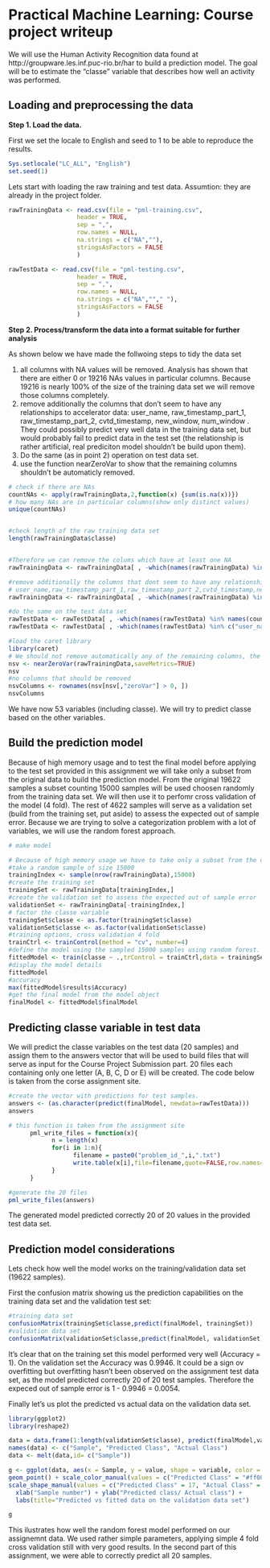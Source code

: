 # Practical Machine Learning: Course project writeup 

We will use the Human Activity Recognition data found at http://groupware.les.inf.puc-rio.br/har to build a prediction model. The goal will be to estimate the "classe" variable that describes how well an activity was performed.

## Loading and preprocessing the data 

**Step 1. Load the data.**  

First we set the locale to English and seed to 1 to be able to reproduce the results.
```r
Sys.setlocale("LC_ALL", "English")
set.seed(1)
```

Lets start with loading the raw training and test data. Assumtion: they are already in the project folder. 
```r
rawTrainingData <- read.csv(file = "pml-training.csv", 
                   header = TRUE,
                   sep = ",",
                   row.names = NULL,
                   na.strings = c("NA",""),
                   stringsAsFactors = FALSE
                   ) 

rawTestData <- read.csv(file = "pml-testing.csv", 
                   header = TRUE,
                   sep = ",",
                   row.names = NULL,
                   na.strings = c("NA",""," "),
                   stringsAsFactors = FALSE
                   ) 
```


**Step 2. Process/transform the data into a format suitable for further analysis**

As shown below we have made the follwoing steps to tidy the data set  

1. all columns with NA values will be removed. Analysis has shown that there are either 0 or 19216 NAs values in particular columns. Because 19216 is nearly 100% of the size of the training data set we will remove those columns completely.  
2. remove additionally the columns that don't seem to have any relationships to accelerator data: user_name, raw_timestamp_part_1, raw_timestamp_part_2, cvtd_timestamp, new_window, num_window . They could possibly predict very well data in the training data set, but would  probably fail to predict data in the test set (the relationship is rather artificial, real prediciton model shouldn't be build upon them).  
3. Do the same (as in point 2) operation on test data set.  
4. use the function nearZeroVar to show that the remaining columns shouldn't be automaticly removed.  

```r
# check if there are NAs
countNAs <- apply(rawTrainingData,2,function(x) {sum(is.na(x))}) 
# how many NAs are in particular columns(show only distinct values)
unique(countNAs)


#check length of the raw training data set
length(rawTrainingData$classe)


#Therefore we can remove the colums which have at least one NA
rawTrainingData <- rawTrainingData[ , -which(names(rawTrainingData) %in% names(countNAs)[countNAs>0])]

#remove additionally the columns that dont seem to have any relationships to accelerator data
# user_name,raw_timestamp_part_1,raw_timestamp_part_2,cvtd_timestamp,new_window,num_window
rawTrainingData <- rawTrainingData[ , -which(names(rawTrainingData) %in% c("user_name", "raw_timestamp_part_1", "raw_timestamp_part_2", "cvtd_timestamp", "new_window", "num_window","X"))]

#do the same on the test data set
rawTestData <- rawTestData[ , -which(names(rawTestData) %in% names(countNAs)[countNAs>0])]
rawTestData <- rawTestData[ , -which(names(rawTestData) %in% c("user_name", "raw_timestamp_part_1", "raw_timestamp_part_2", "cvtd_timestamp", "new_window", "num_window","X"))] 

#load the caret library
library(caret)
# We should not remove automatically any of the remaining columns, the nearZeroVar fuction showss it
nsv <- nearZeroVar(rawTrainingData,saveMetrics=TRUE)
nsv
#no columns that should be removed
nsvColumns <- rownames(nsv[nsv[,"zeroVar"] > 0, ])
nsvColumns


```

We have now 53 variables (including classe). We will try to predict classe based on the other variables.  

## Build the prediction model 

Because of high memory usage and to test the final model before applying to the test set provided in this assignment we will take only a subset from the original data to build the prediction model. From the original 19622 samples a subset counting 15000 samples will be used choosen randomly from the training data set. We will then use it to perfomr cross validation of the model (4 fold). The rest of 4622 samples will serve as a validation set (build from the training set, put aside) to assess the expected out of sample error. Because we are trying to solve a categorization problem with a lot of variables, we will use the random forest approach.  


```r
# make model

# Because of high memory usage we have to take only a subset from the original data to build the prediciton model.
#take a random sample of size 15000
trainingIndex <- sample(nrow(rawTrainingData),15000)
#create the training set
trainingSet <- rawTrainingData[trainingIndex,]
#create the validation set to assess the expected out of sample error
validationSet <- rawTrainingData[-trainingIndex,]
# factor the classe variable
trainingSet$classe <- as.factor(trainingSet$classe)
validationSet$classe <- as.factor(validationSet$classe)
#training options, cross validation 4 fold
trainCtrl <- trainControl(method = "cv", number=4)
#define the model using the sampled 15000 samples using random forest.
fittedModel <- train(classe ~ .,trControl = trainCtrl,data = trainingSet,method="rf")
#display the model details
fittedModel
#accuracy
max(fittedModel$results$Accuracy)
#get the final model from the model object 
finalModel <- fittedModel$finalModel
```


## Predicting classe variable in test data  


We will predict the classe variables on the test data (20 samples) and assign them to the answers vector that will be used to build files that will serve as input for the Course Project Submission part. 20 files each containing only one letter (A, B, C, D or E) will be created. The code below is taken from the corse assignment site.

```r
#create the vector with predictions for test samples.
answers <- (as.character(predict(finalModel, newdata=rawTestData)))
answers

# this function is taken from the assignment site
      pml_write_files = function(x){
            n = length(x)
            for(i in 1:n){
                  filename = paste0("problem_id_",i,".txt")
                  write.table(x[i],file=filename,quote=FALSE,row.names=FALSE,col.names=FALSE)
            }
      }

#generate the 20 files
pml_write_files(answers)

```

The generated model predicted correctly 20 of 20 values in the provided test data set. 

## Prediction model considerations  

Lets check how well the model works on the training/validation data set (19622 samples).  

First the confusion matrix showing us the prediction capabilities on the training data set and the validation test set:


```r
#training data set
confusionMatrix(trainingSet$classe,predict(finalModel, trainingSet))
#validation data set
confusionMatrix(validationSet$classe,predict(finalModel, validationSet))


```

It's clear that on the training set this model performed very well (Accuracy = 1). On the validation set the Accuracy was 0.9946. It could be a sign ov overfitting but overfitting hasn't been observed on the  assignment test data set, as the model predicted correctly 20 of 20 test samples. Therefore the expeced out of sample error is 1 - 0.9946 = 0.0054.

Finally let's us plot the predicted vs actual data on the validation data set.

```r
library(ggplot2)
library(reshape2)

data = data.frame(1:length(validationSet$classe), predict(finalModel,validationSet), validationSet$classe) 
names(data) <- c("Sample", "Predicted Class", "Actual Class")
data <- melt(data,id= c("Sample"))

g <- ggplot(data, aes(x = Sample, y = value, shape = variable, color = variable))+
geom_point() + scale_color_manual(values = c("Predicted Class" = "#ff00ff","Actual Class" = "#3399ff")) + 
scale_shape_manual(values = c("Predicted Class" = 17, "Actual Class" = 16)) +
  xlab("Sample number") + ylab("Predicted class/ Actual class") +
  labs(title="Predicted vs fitted data on the validation data set")

g
```

This ilustrates how well the random forest model performed on our assignemnt data. We used rather simple parameters, applying simple 4 fold cross validation still with very good results. In the second part of this assignment, we were able to correctly predict all 20 samples.
